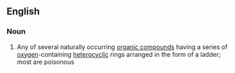 ==English==

===Noun===
{{en-noun|head=[[ladder]] [[polyether]]}}

# {{context|biochemistry}} Any of several naturally occurring [[organic compound]]s having a series of [[oxygen]]-containing [[heterocyclic]] rings arranged in the form of a ladder; most are poisonous